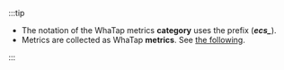 :::tip

-   The notation of the WhaTap metrics **category** uses the prefix (**_ecs\__**).
-   Metrics are collected as WhaTap **metrics**. See [the following](../amazon-ecs/dashboard).

:::

<!-- 

네임스페이스는 와탭 메트릭스 **카테고리**로 수집됩니다. 표기 형식은 Amazon ECS 네임스페이스를 **소문자**로 변경 후 '/'를 '**_**'로 변경합니다.

-->
